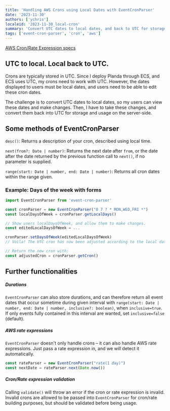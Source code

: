 ```yaml
---
title: 'Handling AWS Crons using Local Dates with EventCronParser'
date: '2023-11-30'
authors: ['ychris']
localeid: '2023-11-30_local-cron'
summary: 'Convert UTC dates to local dates, and back to UTC for storage and usage on the server-side.'
tags: ['event-cron-parser', 'cron', 'aws']
---
```


[AWS Cron/Rate Expression specs](https://docs.aws.amazon.com/systems-manager/latest/userguide/reference-cron-and-rate-expressions.html)

## UTC to local. Local back to UTC.
Crons are typically stored in UTC. Since I deploy Planda through ECS, and ECS uses UTC, my crons need to work with UTC. However, the dates displayed to users must be local dates, and users need to be able to edit these cron dates.

The challenge is to convert UTC dates to local dates, so my users can view these dates and make changes. Then, I have to take these changes, and convert them back into UTC for storage and usage on the server-side.

## Some methods of EventCronParser
`desc()`: Returns a description of your cron, described using local time.

`next(from?: Date | number)`: Returns the next date after `from`, or the date after the date returned by the previous function call to `next()`, if no parameter is supplied.

`range(start: Date | number, end: Date | number)`: Returns all cron dates within the range given.

### Example: Days of the week with forms

```js
import EventCronParser from 'event-cron-parser'

const cronParser = new EventCronParser("0 7 ? * MON,WED,FRI *")
const localDaysOfWeek = cronParser.getLocalDays()

// Show users localDaysOfWeek, and allow them to make changes.
const editedLocalDaysOfWeek = ...

cronParser.setDaysOfWeek(editedLocalDaysOfWeek)
// Voila! The UTC cron has now been adjusted according to the local dates given.

// Return the new cron with:
const adjustedCron = cronParser.getCron()
```

## Further functionalities
##### Durations
`EventCronParser` can also store durations, and can therefore return all event dates that occur sometime during given interval with `range(start: Date | number, end: Date | number, inclusive?: boolean)`, when `inclusive=true`. If only events fully contained in this interval are wanted, set `inclusive=false` (default).

##### AWS rate expressions
`EventCronParser` doesn't only handle crons – it can also handle AWS rate expressions. Just pass a rate expression in, and we will detect it automatically.

```js
const rateParser = new EventCronParser("rate(1 day)")
const nextDate = rateParser.next(Date.now())
```

##### Cron/Rate expression validation
Calling `validate()` will throw an error if the cron or rate expression is invalid. Invalid crons are allowed to be passed into `EventCronParser` for cron/rate building purposes, but should be validated before being usage.